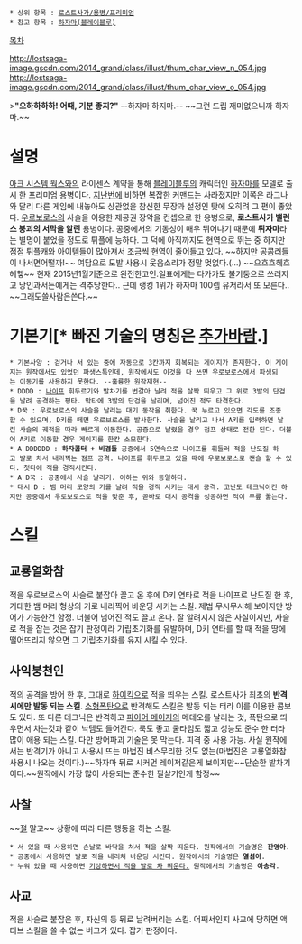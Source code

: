  * 상위 항목 : [[로스트사가/용병/프리미엄]]
 * 참고 항목 : [[하자마(블레이블루)]]

[[목차]]

http://lostsaga-image.gscdn.com/2014_grand/class/illust/thum_char_view_n_054.jpg
http://lostsaga-image.gscdn.com/2014_grand/class/illust/thum_char_view_o_054.jpg

>'''"으하하하하! 어때, 기분 좋지?"'''
--하자마 하지마.-- ~~그런 드립 재미없으니까 하자마.~~

= 설명 =
[[아크 시스템 웍스]]와의 라이센스 계약을 통해 [[블레이블루]]의 캐릭터인 [[하자마(블레이블루)|하자마]]를 모델로 출시 한 프리미엄 용병이다. [[라그나|지난번]]에 비하면 복잡한 커맨드는 사라졌지만 이쪽은 라그나와 달리 다른 게임에 내놓아도 상관없을 참신한 무장과 설정인 탓에 오히려 그 편이 좋았다. [[우로보로스]]의 사슬을 이용한 제공권 장악을 컨셉으로 한 용병으로, '''로스트사가 밸런스 붕괴의 서막을 알린''' 용병이다. 공중에서의 기동성이 매우 뛰어나기 때문에 '''튀자마'''라는 별명이 붙었을 정도로 튀플에 능하다. 그 덕에 아직까지도 현역으로 뛰는 중 하지만 점점 튀플캐와 아이템들이 많아져서 조금씩 현역이 줄어들고 있다. ~~하지만 공콤러들이 나서면어떨까!~~
여담으로 도발 사용시 웃음소리가 정말 멋없다.(...)
~~으흐흐헤흐헤헿~~
현재 2015년1월기준으로 완전한고인.일표에게는 다가가도 불기둥으로 쓰러지고 낭인과서든에게는 격추당한다.. 근데 랭킹 1위가 하자마 100렙 유저라서 또 모른다..
~~그래도쓸사람은쓴다.~~

= 기본기[* 빠진 기술의 명칭은 [[추가바람]].] =
 * 기본사양 : 걷거나 서 있는 중에 자동으로 3칸까지 회복되는 게이지가 존재한다. 이 게이지는 원작에서도 있었던 파생스톡인데, 원작에서도 이것을 다 쓰면 우로보로스에서 파생되는 이동기를 사용하지 못한다. --훌륭한 원작재현--
 * DDDD : [[나이프]] 휘두르기와 발차기를 번갈아 날려 적을 살짝 띄우고 그 위로 3발의 단검을 날려 공격하는 평타. 막타에 3발의 단검을 날리며, 넘어진 적도 타격한다.
 * D꾹 : 우로보로스의 사슬을 날리는 대기 동작을 취한다. 꾹 누르고 있으면 각도를 조종할 수 있으며, D키를 떼면 우로보로스를 발사한다. 사슬을 날리고 나서 A키를 입력하면 날린 사슬의 궤적을 따라 빠르게 이동한다. 공중으로 날렸을 경우 점프 상태로 전환 된다. 더불어 A키로 이동할 경우 게이지를 한칸 소모한다.
 * A DDDDDD : '''하자콥터 + 비겸돌''' 공중에서 5연속으로 나이프를 휘둘러 적을 난도질 하고 발로 차서 내리찍는 점프 공격. 나이프를 휘두르고 있을 때에 우로보로스로 캔슬 할 수 있다. 첫타에 적을 경직시킨다.
 * A D꾹 : 공중에서 사슬 날리기. 이하는 위와 동일하다.
 * 대시 D : 뱀 머리 모양의 기를 날려 적을 경직 시키는 대시 공격. 고난도 테크닉이긴 하지만 공중에서 우로보로스로 적을 맞춘 후, 곧바로 대시 공격을 성공하면 적이 무릎 꿇는다.

= 스킬 =
== 교룡열화참 ==
적을 우로보로스의 사슬로 붙잡아 끌고 온 후에 D키 연타로 적을 나이프로 난도질 한 후, 거대한 뱀 머리 형상의 기로 내리찍어 바운딩 시키는 스킬. 제법 무시무시해 보이지만 방어가 가능한건 함정. 더불어 넘어진 적도 끌고 온다. 잘 알려지지 않은 사실이지만, 사슬로 적을 잡는 것은 잡기 판정이라 기립초기화를 유발하며, D키 연타를 할 때 적을 땅에 떨어뜨리지 않으면 그 기립초기화를 유지 시킬 수 있다.

== 사익붕천인 ==
적의 공격을 방어 한 후, 그대로 [[하이킥]]으로 적을 띄우는 스킬. 로스트사가 최초의 '''반격시에만 발동 되는 스킬'''. [[캡틴후크|소형폭탄]]으로 반격해도 스킬은 발동 되는 터라 이를 이용한 콤보도 있다. 또 다른 테크닉은 반격하고 [[파이어 메이지]]의 메테오를 날리는 것, 폭탄으로 띄우면서 차는것과 같이 낙뎀도 들어간다. 룩도 좋고 쿨타임도 짧고 성능도 준수 한 터라 많이 애용 되는 스킬. 다만 방어파괴 기술은 못 막는다. 피격 중 사용 가능.
사실 원작에서는 반격기가 아니고 사용시 뜨는 마법진 비스무리한 것도 없는(마법진은 교룡열화참 사용시 나오는 것이다.)~~하자마 뒤로 시커먼 레이저같은게 보이지만~~단순한 발차기 이다.~~원작에서 가장 많이 사용되는 준수한 필살기인게 함정~~

== 사찰 ==
~~[[절]] 말고~~ 상황에 따라 다른 행동을 하는 스킬.

 * 서 있을 때 사용하면 손날로 바닥을 쳐서 적을 살짝 띄운다. 원작에서의 기술명은 '''잔영아'''.
 * 공중에서 사용하면 발로 적을 내리쳐 바운딩 시킨다. 원작에서의 기술명은 '''열섬아'''.
 * 누워 있을 때 사용하면 [[카포에라(로스트사가)|기상하면서 적을 발로 차 띄운다.]] 원작에서의 기술명은 '''아승각'''.

== 사교 ==
적을 사슬로 붙잡은 후, 자신의 등 뒤로 날려버리는 스킬. 어째서인지 사교에 당하면 액티브 스킬을 쓸 수 없는 버그가 있다. 잡기 판정이다.
